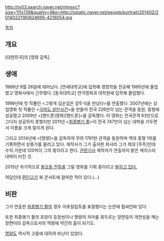 http://tv03.search.naver.net/nhnsvc?size=111x139&quality=9&q=http://sstatic.naver.net/people/portrait/201402/20140221180824695-4218054.jpg

[[목차]]
== 개요 ==
[대한민국]의 [영화 감독].
== 생애 ==
1969년 9월 26일에 태어났다. [연세대학교]에 입학해 경영학을 전공해 1995년에 졸업했고 영화사에서 근무했다. [동국대학교] 연극영화과 대학원에 입학해 졸업했다.

1999년에 첫 작품인 <그렇게 김순임은 강두식을 만났다>를 연출했다. 2007년에는 상업영화 첫 작품인 <[[극락도 살인사건]]>을 만들어 전국 226만이 넘는 관객을 동원, 흥행에 성공했고 2009년 <[핸드폰(영화)|핸드폰]>을 감독했다. 이 영화는 전국관객 63만으로 그다지 성공하지 못했지만 2011년 <[[최종병기 활]]>이 전국 747만이 넘는 대박을 거두면서 이름을 크게 알리게 된다.

그리고 2014년에 <[명량]>을 감독하여 무려 1761만 관객을 동원하며 역대 흥행 1위를 기록하면서 상종가를 올리고 있다. 제작사가 그가 출자한 회사라 그가 최대 [주주]인데 수익 가운데 120억이 그의 몫이라고 한다. [http://news.naver.com/main/read.nhn?mode=LSD&mid=sec&sid1=106&oid=277&aid=0003321656 관련기사] 제작자가 연출까지 맡은 케이스라 대박이 터진 것.

2015년 차기작으로 [[봉오동 전투]]를 그릴 영화를 기획 중이라고 [http://star.mt.co.kr/view/stview.php?no=2015022716400757157&type=1&outlink=1 밝히고 있다.]

여담인데 [[환단고기]] 북 콘서트에 참여한 적이 있다.(...)

== 비판 ==
그가 연출한 [[최종병기 활]]의 경우 아포킬립토를 표절했다는 논란에 휩싸인바 있다. 

또한 최종병기 활의 호랑이 등장씬이나 명량의 치마를 휘두르는 장면등이 개연성을 깨는 장면이라 감독으로서의 역량에 약간의 흠이 되기도.

[[명량]]도 역사적 고증에 대하여 비난이 있었다.
